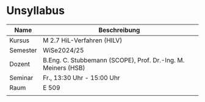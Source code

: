 # Unsyllabus {.unnumbered}

| Name     | Beschreibung                                                  |
|----------|---------------------------------------------------------------|
| Kursus   | M 2.7 HiL-Verfahren (HILV)                                    |
| Semester | WiSe2024/25                                                   |
| Dozent   | B.Eng. C. Stubbemann (SCOPE), Prof. Dr.-Ing. M. Meiners (HSB) |
| Seminar  | Fr., 13:30 Uhr - 15:00 Uhr                                    |
| Raum     | E 509                                                         |
|          |                                                               |
